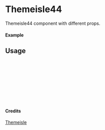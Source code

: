 
<Meta of={Themeisle44} title="Themeisle/Themeisle44" />

# Themeisle44

Themeisle44 component with different props.

#### Example

<Canvas of={Themeisle44.Primary} />

## Usage

```ts
import { Themeisle44 } from "yadl-ui";

const Example = () => {
  return (
      <Themeisle44 />
  );
};

export default Example;
```

#### Credits
[Themeisle](https://themeisle.com/illustrations)
